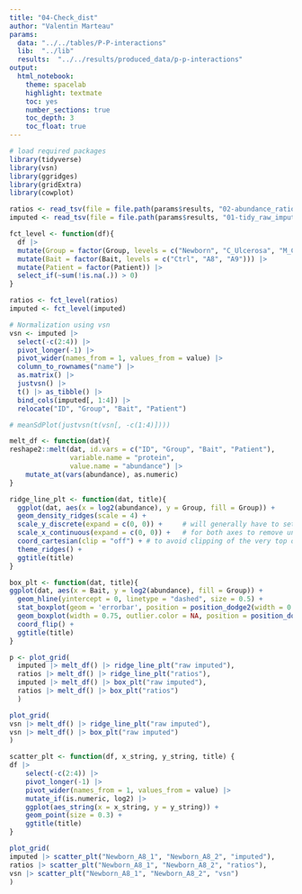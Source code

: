 ```yaml
---
title: "04-Check_dist"
author: "Valentin Marteau"
params:
  data: "../../tables/P-P-interactions"
  lib:  "../lib"
  results:  "../../results/produced_data/p-p-interactions"
output:
  html_notebook:
    theme: spacelab
    highlight: textmate
    toc: yes
    number_sections: true
    toc_depth: 3
    toc_float: true
---
```


```r
# load required packages
library(tidyverse)
library(vsn)
library(ggridges)
library(gridExtra)
library(cowplot)
```

```r
ratios <- read_tsv(file = file.path(params$results, "02-abundance_ratios.tsv"))
imputed <- read_tsv(file = file.path(params$results, "01-tidy_raw_imputed.tsv"))

fct_level <- function(df){
  df |>
  mutate(Group = factor(Group, levels = c("Newborn", "C_Ulcerosa", "M_Crohn"))) |>
  mutate(Bait = factor(Bait, levels = c("Ctrl", "A8", "A9"))) |>
  mutate(Patient = factor(Patient)) |>
  select_if(~sum(!is.na(.)) > 0)
}

ratios <- fct_level(ratios)
imputed <- fct_level(imputed)
```

```r
# Normalization using vsn
vsn <- imputed |>
  select(-c(2:4)) |>
  pivot_longer(-1) |>
  pivot_wider(names_from = 1, values_from = value) |>
  column_to_rownames("name") |>
  as.matrix() |>
  justvsn() |>
  t() |> as_tibble() |>
  bind_cols(imputed[, 1:4]) |>
  relocate("ID", "Group", "Bait", "Patient")

# meanSdPlot(justvsn(t(vsn[, -c(1:4)])))
```

```r
melt_df <- function(dat){
reshape2::melt(dat, id.vars = c("ID", "Group", "Bait", "Patient"),
               variable.name = "protein",
               value.name = "abundance") |>
    mutate_at(vars(abundance), as.numeric)
}  

ridge_line_plt <- function(dat, title){
  ggplot(dat, aes(x = log2(abundance), y = Group, fill = Group)) +
  geom_density_ridges(scale = 4) + 
  scale_y_discrete(expand = c(0, 0)) +     # will generally have to set the `expand` option
  scale_x_continuous(expand = c(0, 0)) +   # for both axes to remove unneeded padding
  coord_cartesian(clip = "off") + # to avoid clipping of the very top of the top ridgeline
  theme_ridges() +
  ggtitle(title)
}

box_plt <- function(dat, title){
ggplot(dat, aes(x = Bait, y = log2(abundance), fill = Group)) +
  geom_hline(yintercept = 0, linetype = "dashed", size = 0.5) +
  stat_boxplot(geom = 'errorbar', position = position_dodge2(width = 0.75, preserve = "single", reverse = TRUE)) +
  geom_boxplot(width = 0.75, outlier.color = NA, position = position_dodge2(width = 0.75, preserve = "single", reverse = TRUE) ) +
  coord_flip() +
  ggtitle(title)
}
```
```r
p <- plot_grid(
  imputed |> melt_df() |> ridge_line_plt("raw imputed"),
  ratios |> melt_df() |> ridge_line_plt("ratios"),
  imputed |> melt_df() |> box_plt("raw imputed"),
  ratios |> melt_df() |> box_plt("ratios")
  )

plot_grid(
vsn |> melt_df() |> ridge_line_plt("raw imputed"),
vsn |> melt_df() |> box_plt("raw imputed")
)
```

```r
scatter_plt <- function(df, x_string, y_string, title) {
df |>
    select(-c(2:4)) |>
    pivot_longer(-1) |>
    pivot_wider(names_from = 1, values_from = value) |>
    mutate_if(is.numeric, log2) |>
    ggplot(aes_string(x = x_string, y = y_string)) +
    geom_point(size = 0.3) +
    ggtitle(title)
}

plot_grid(
imputed |> scatter_plt("Newborn_A8_1", "Newborn_A8_2", "imputed"),
ratios |> scatter_plt("Newborn_A8_1", "Newborn_A8_2", "ratios"),
vsn |> scatter_plt("Newborn_A8_1", "Newborn_A8_2", "vsn")
)
```